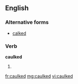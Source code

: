 ==English==

===Alternative forms===
*[[calked]]

===Verb===
'''caulked'''

#{{past of|[[caulk]]}}

[[fr:caulked]]
[[mg:caulked]]
[[vi:caulked]]